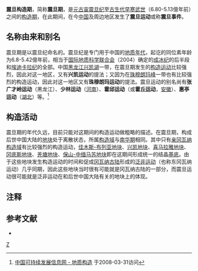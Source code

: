{{中国构造期}}
'''震旦构造期'''，简称'''震旦期'''，是[[元古宙|元古宙]][[震旦纪|震旦纪]]至[[古生代|古生代]][[寒武纪|早寒武世]]（6.80-5.13億年前）之间的[[构造期|构造期]]，在此期间，在今[[中国|中国]]及周边地区发生了'''震旦运动'''或称'''震旦事件'''。

==名称由来和别名==

震旦期是以震旦纪命名的。震旦纪是专门用于中国的[[地质年代|地质年代]]，起讫的同位素年龄为6.8-5.42億年前，相当于[[国际地质科学联合会|国际地质科学联合会]]（2004）确定的[[成冰纪|成冰纪]]的后半段和[[埃迪卡拉纪|埃迪卡拉纪]]的全部。中国[[黑龙江省|黑龙江]][[兴凯湖|兴凯湖]]一带，在震旦期发生的[[构造运动|构造运动]]比较强烈，因此对这一地区，又有'''兴凯运动'''的提法；又因为在[[珠穆朗玛峰|珠穆朗玛峰]]一带也有比较强烈的构造运动，因此对这一地区又有'''珠穆朗玛运动'''的提法。震旦运动的别名尚有'''张广才岭运动'''（黑龙江）、'''少林运动'''（[[河南|河南]]）、'''霍邱运动'''（或'''霍丘运动'''，[[安徽|安徽]]）、'''惠亭运动'''（[[湖北|湖北]]）等。<ref>[http://www.sdinfo.net.cn/geomap/dizhigz.htm 中国可持续发展信息网 - 地质构造] {{webarchive|url=https://archive.is/20020722024716/http://www.sdinfo.net.cn/geomap/dizhigz.htm |date=2002-07-22 }}于2008-03-31访问</ref>

==构造活动==

震旦期的年代久远，目前只能对这期间的构造运动做粗略的描述。在震旦期，构成后世中国大陆的[[地块|地块]]处于离散状态，所属[[构造域|构造域]]与[[南华构造期|南华期]]相同。其中只有[[亲冈瓦纳构造域|亲冈瓦纳构造域]]有比较强烈的构造运动，[[佳木斯-布列亚地块|佳木斯-布列亚地块]]、[[兴凯地块|兴凯地块]]、[[喜马拉雅地块|喜马拉雅地块]]、[[冈底斯地块|冈底斯地块]]、[[羌塘地块|羌塘地块]]、[[保山-中缅马苏地块|保山-中缅马苏地块]]即在这期间形成统一的结晶[[基底_(地质学)|基底]]。由于这些地块发生构造运动的时间和促成[[冈瓦纳大陆|冈瓦纳古陆]]形成的[[泛非构造期|泛非运动]]（也称东冈瓦纳运动）几乎同期，因此这些地块当时很有可能就是冈瓦纳古陆的一部分，而震旦运动很可能就是泛非运动在和后世中国大陆有关的地块上的体现。

==注释==

{{reflist|2}}

==参考文献==

*{{cite book
  | author = 万天丰
  | title = 《中国大地构造学纲要》
  | publisher = 地质出版社
  | pages = 64-68
  | isbn = 7-116-03991-0
|date=2004年6月}}

[[category:构造期|Z]]